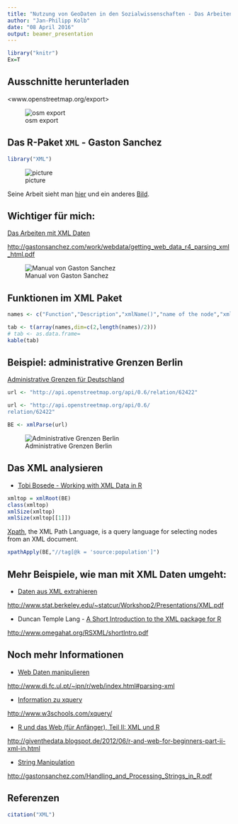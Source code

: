 ```yaml
---
title: "Nutzung von GeoDaten in den Sozialwissenschaften - Das Arbeiten mit OpenStreetMap Daten"
author: "Jan-Philipp Kolb"
date: "08 April 2016"
output: beamer_presentation
---
```


```r
library("knitr")
Ex=T
```



## Ausschnitte herunterladen

<www.openstreetmap.org/export>

![osm export](http://www.azavea.com/blogs/atlas/wp-content/uploads/2015/11/openstreetmap_export-1024x505.png)

## Das R-Paket `XML` - Gaston Sanchez

```r
library("XML")
```

![picture](http://gastonsanchez.com/images/blog/dataflow_page.jpg)

Seine Arbeit sieht man [hier](http://gastonsanchez.com/) und ein anderes [Bild](https://images.duckduckgo.com/iu/?u=http%3A%2F%2Fsomelab.net%2Fwp-content%2Fuploads%2F2013%2F01%2FR_Dials.jpg&f=1).


## Wichtiger für mich:

[Das Arbeiten mit XML Daten](http://gastonsanchez.com/work/webdata/getting_web_data_r4_parsing_xml_html.pdf)

<http://gastonsanchez.com/work/webdata/getting_web_data_r4_parsing_xml_html.pdf>

![Manual von Gaston Sanchez](figure/GastonSanchez.PNG)


## Funktionen im XML Paket

```r
names <- c("Function","Description","xmlName()","name of the node","xmlSize()","number of subnodes","xmlAttrs()","named character vector of all attributes","xmlGetAttr()","value of a single attribute","xmlValue()","contents of a leaf node","xmlParent()","name of parent node","xmlAncestors()","name of ancestor nodes","getSibling()","siblings to the right or to the left","xmlNamespace()","the namespace (if there’s one)")

tab <- t(array(names,dim=c(2,length(names)/2)))
# tab <- as.data.frame=
kable(tab)
```

## Beispiel: administrative Grenzen Berlin

[Administrative Grenzen für Deutschland](http://wiki.openstreetmap.org/wiki/DE:Grenze#Bundesl.C3.A4ndergrenze_-_admin_level.3D4)

```r
url <- "http://api.openstreetmap.org/api/0.6/relation/62422"
```

```r
url <- "http://api.openstreetmap.org/api/0.6/
relation/62422"
```


```r
BE <- xmlParse(url)
```

![Administrative Grenzen  Berlin](https://raw.githubusercontent.com/Japhilko/GeoData/master/data/figure/ExampleAdmBE.PNG)

## Das XML analysieren

- [Tobi Bosede - Working with XML Data in R](http://www.informit.com/articles/article.aspx?p=2215520)

```r
xmltop = xmlRoot(BE)
class(xmltop)
xmlSize(xmltop)
xmlSize(xmltop[[1]])
```

[Xpath](https://de.wikipedia.org/wiki/XPath), the XML Path Language, is a query language for selecting nodes from an XML document. 


```r
xpathApply(BE,"//tag[@k = 'source:population']")
```


## Mehr Beispiele, wie man mit XML Daten umgeht:


- [Daten aus XML extrahieren](http://www.stat.berkeley.edu/~statcur/Workshop2/Presentations/XML.pdf)

<http://www.stat.berkeley.edu/~statcur/Workshop2/Presentations/XML.pdf>

- Duncan Temple Lang - [A Short Introduction to the XML package for R](http://www.omegahat.org/RSXML/shortIntro.pdf)

<http://www.omegahat.org/RSXML/shortIntro.pdf>

## Noch mehr Informationen

- [Web Daten manipulieren](http://www.di.fc.ul.pt/~jpn/r/web/index.html#parsing-xml)

<http://www.di.fc.ul.pt/~jpn/r/web/index.html#parsing-xml>

- [Information zu xquery](http://www.w3schools.com/xquery/)

<http://www.w3schools.com/xquery/>

- [R und das Web (für Anfänger), Teil II: XML und R](http://giventhedata.blogspot.de/2012/06/r-and-web-for-beginners-part-ii-xml-in.html)

<http://giventhedata.blogspot.de/2012/06/r-and-web-for-beginners-part-ii-xml-in.html>

- [String Manipulation](http://gastonsanchez.com/Handling_and_Processing_Strings_in_R.pdf)

<http://gastonsanchez.com/Handling_and_Processing_Strings_in_R.pdf>

## Referenzen

```r
citation("XML")
```

